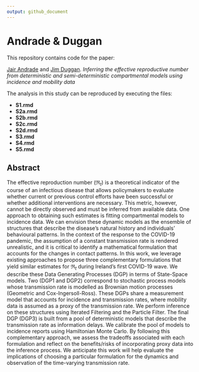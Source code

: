 ```yaml
---
output: github_document
---
```


# Andrade & Duggan

This repository contains code for the paper:

[Jair Andrade](https://www.linkedin.com/in/jandraor/) and 
[Jim Duggan](https://ie.linkedin.com/in/jduggan). *Inferring the effective reproductive number from deterministic and semi-deterministic compartmental models using incidence and mobility data*

The analysis in this study can be reproduced by executing the files:

* **S1.rmd**
* **S2a.rmd**
* **S2b.rmd**
* **S2c.rmd**
* **S2d.rmd**
* **S3.rmd**
* **S4.rmd**
* **S5.rmd**

## Abstract

The effective reproduction number ($\Re_t$) is a theoretical indicator of the course of an infectious disease that allows policymakers to evaluate whether current or previous control efforts have been successful or whether additional interventions are necessary. This metric, however, cannot be directly observed and must be inferred from available data. One approach to obtaining such estimates is fitting compartmental models to incidence data. We can envision these dynamic models as the ensemble of structures that describe the disease’s natural history and individuals’ behavioural patterns. In the context of the response to the COVID-19 pandemic, the assumption of a constant transmission rate is rendered unrealistic, and it is critical to identify a mathematical formulation that accounts for the changes in contact patterns. In this work, we leverage existing approaches to propose three complementary formulations that yield similar estimates for $\Re_t$ during Ireland’s first COVID-19 wave. We describe these Data Generating Processes (DGP) in terms of State-Space models. Two (DGP1 and DGP2) correspond to stochastic process models whose transmission rate is modelled as Brownian motion processes (Geometric and Cox-Ingersoll-Ross). These DGPs share a measurement model that accounts for incidence and transmission rates, where mobility data is assumed as a proxy of the transmission rate.  We perform inference on these structures using Iterated Filtering and the Particle Filter.  The final DGP (DGP3) is built from a pool of deterministic models that describe the transmission rate as information delays. We calibrate the pool of models to incidence reports using Hamiltonian Monte Carlo. By following this complementary approach, we assess the tradeoffs associated with each formulation and reflect on the benefits/risks of incorporating proxy data into the inference process. We anticipate this work will help evaluate the implications of choosing a particular formulation for the dynamics and observation of the time-varying transmission rate.

